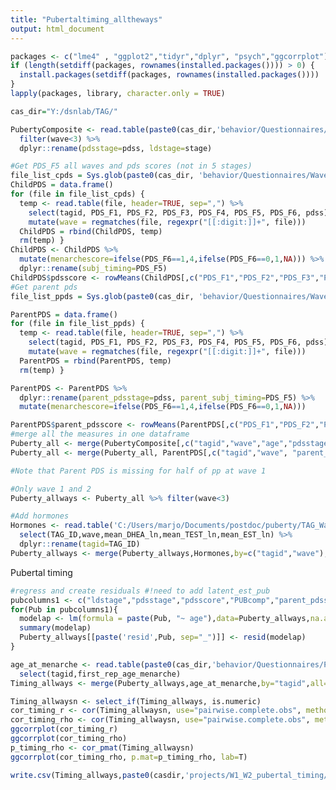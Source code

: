 ```yaml
---
title: "Pubertaltiming_alltheways"
output: html_document
---
```


```r
packages <- c("lme4" , "ggplot2","tidyr","dplyr", "psych","ggcorrplot")
if (length(setdiff(packages, rownames(installed.packages()))) > 0) {
  install.packages(setdiff(packages, rownames(installed.packages())))  
}
lapply(packages, library, character.only = TRUE)

cas_dir="Y:/dsnlab/TAG/"
```

```r
PubertyComposite <- read.table(paste0(cas_dir,'behavior/Questionnaires/Puberty/Allwaves_PubertyComposite.csv'),header=T,sep=",") %>%
  filter(wave<3) %>% 
  dplyr::rename(pdsstage=pdss, ldstage=stage)

#Get PDS_F5 all waves and pds scores (not in 5 stages)
file_list_cpds = Sys.glob(paste0(cas_dir, 'behavior/Questionnaires/Wave*/PDS_Wave*.csv'))
ChildPDS = data.frame()
for (file in file_list_cpds) {
  temp <- read.table(file, header=TRUE, sep=",") %>%
    select(tagid, PDS_F1, PDS_F2, PDS_F3, PDS_F4, PDS_F5, PDS_F6, pdss) %>%
    mutate(wave = regmatches(file, regexpr("[[:digit:]]+", file)))
  ChildPDS = rbind(ChildPDS, temp)
  rm(temp) }
ChildPDS <- ChildPDS %>%
  mutate(menarchescore=ifelse(PDS_F6==1,4,ifelse(PDS_F6==0,1,NA))) %>%
  dplyr::rename(subj_timing=PDS_F5)
ChildPDS$pdsscore <- rowMeans(ChildPDS[,c("PDS_F1","PDS_F2","PDS_F3","PDS_F4","menarchescore")], na.rm=TRUE)
#Get parent pds 
file_list_ppds = Sys.glob(paste0(cas_dir, 'behavior/Questionnaires/Wave*/PDS_parent_Wave*.csv'))

ParentPDS = data.frame()
for (file in file_list_ppds) {
  temp <- read.table(file, header=TRUE, sep=",") %>%
    select(tagid, PDS_F1, PDS_F2, PDS_F3, PDS_F4, PDS_F5, PDS_F6, pdss) %>%
    mutate(wave = regmatches(file, regexpr("[[:digit:]]+", file)))
  ParentPDS = rbind(ParentPDS, temp)
  rm(temp) }

ParentPDS <- ParentPDS %>% 
  dplyr::rename(parent_pdsstage=pdss, parent_subj_timing=PDS_F5) %>% 
  mutate(menarchescore=ifelse(PDS_F6==1,4,ifelse(PDS_F6==0,1,NA)))

ParentPDS$parent_pdsscore <- rowMeans(ParentPDS[,c("PDS_F1","PDS_F2","PDS_F3","PDS_F4","menarchescore")], na.rm=TRUE)
#merge all the measures in one dataframe
Puberty_all <- merge(PubertyComposite[,c("tagid","wave","age","pdsstage","ldstage","PUBcomp")], ChildPDS[,c("tagid","wave","pdsscore","subj_timing")], by=c("tagid","wave"),all=T)
Puberty_all <- merge(Puberty_all, ParentPDS[,c("tagid","wave", "parent_pdsstage","parent_pdsscore","parent_subj_timing")], by=c("tagid","wave"),all=T)

#Note that Parent PDS is missing for half of pp at wave 1

#Only wave 1 and 2
Puberty_allways <- Puberty_all %>% filter(wave<3)

#Add hormones
Hormones <- read.table('C:/Users/marjo/Documents/postdoc/puberty/TAG_Wave12_saliva_processed_averaged.csv', header=T, sep=",") %>% 
  select(TAG_ID,wave,mean_DHEA_ln,mean_TEST_ln,mean_EST_ln) %>%
  dplyr::rename(tagid=TAG_ID)
Puberty_allways <- merge(Puberty_allways,Hormones,by=c("tagid","wave"),all=T)

```

Pubertal timing
```r

#regress and create residuals #!need to add latent_est_pub
pubcolumns1 <- c("ldstage","pdsstage","pdsscore","PUBcomp","parent_pdsstage","parent_pdsscore","mean_DHEA_ln","mean_TEST_ln","mean_EST_ln")
for(Pub in pubcolumns1){
  modelap <- lm(formula = paste(Pub, "~ age"),data=Puberty_allways,na.action=na.exclude)
  summary(modelap)
  Puberty_allways[[paste('resid',Pub, sep="_")]] <- resid(modelap)
}

```  

```r

age_at_menarche <- read.table(paste0(cas_dir,'behavior/Questionnaires/Puberty/Age_at_menarche_short.csv'),header=T,sep=",") %>%
  select(tagid,first_rep_age_menarche)
Timing_allways <- merge(Puberty_allways,age_at_menarche,by="tagid",all=T)

```

```r
Timing_allwaysn <- select_if(Timing_allways, is.numeric) 
cor_timing_r <- cor(Timing_allwaysn, use="pairwise.complete.obs", method="pearson")
cor_timing_rho <- cor(Timing_allwaysn, use="pairwise.complete.obs", method="spearman")
ggcorrplot(cor_timing_r)
ggcorrplot(cor_timing_rho)
p_timing_rho <- cor_pmat(Timing_allwaysn)
ggcorrplot(cor_timing_rho, p.mat=p_timing_rho, lab=T) 
```

```r
write.csv(Timing_allways,paste0(casdir,'projects/W1_W2_pubertal_timing/Timing_allways.csv'),row.names=F)

```
